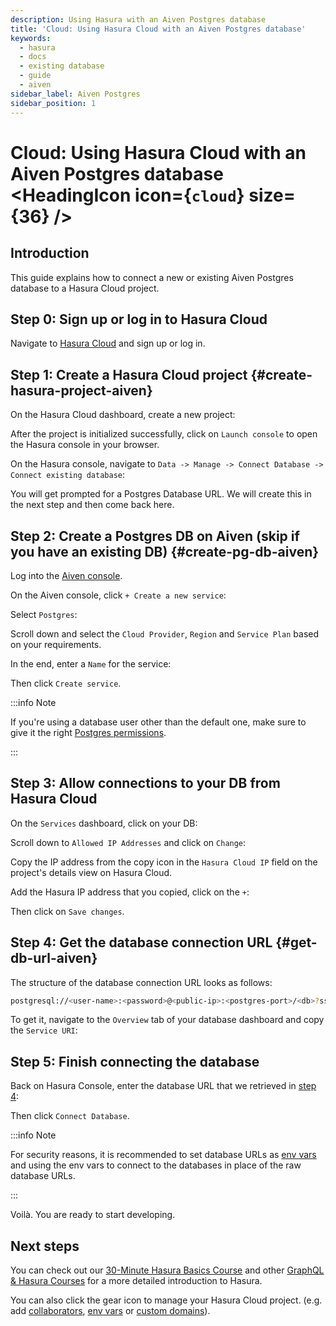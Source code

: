 ```yaml
---
description: Using Hasura with an Aiven Postgres database
title: 'Cloud: Using Hasura Cloud with an Aiven Postgres database'
keywords:
  - hasura
  - docs
  - existing database
  - guide
  - aiven
sidebar_label: Aiven Postgres
sidebar_position: 1
---
```



# Cloud: Using Hasura Cloud with an Aiven Postgres database <HeadingIcon icon={`cloud`} size={36} />

## Introduction

This guide explains how to connect a new or existing Aiven Postgres database to a Hasura Cloud project.

## Step 0: Sign up or log in to Hasura Cloud

Navigate to [Hasura Cloud](https://cloud.hasura.io/signup/?pg=docs&plcmt=body&cta=navigate-to-hasura-cloud&tech=default)
and sign up or log in.

## Step 1: Create a Hasura Cloud project {#create-hasura-project-aiven}

On the Hasura Cloud dashboard, create a new project:

<Thumbnail
  src='/img/graphql/cloud/cloud-dbs/create-hasura-cloud-project.png'
  alt='Create Hasura Cloud project'
  width='1000px'
/>

After the project is initialized successfully, click on `Launch console` to open the Hasura console in your browser.

On the Hasura console, navigate to `Data -> Manage -> Connect Database -> Connect existing database`:

You will get prompted for a Postgres Database URL. We will create this in the next step and then come back here.

<Thumbnail src='/img/graphql/cloud/cloud-dbs/existing-db-setup.png' alt='Hasura Cloud database setup' width='700px' />

## Step 2: Create a Postgres DB on Aiven (skip if you have an existing DB) {#create-pg-db-aiven}

Log into the [Aiven console](https://console.aiven.io/login).

On the Aiven console, click `+ Create a new service`:

<Thumbnail
  src='/img/graphql/cloud/cloud-dbs/aiven/create-new-service.png'
  alt='Create a new service on Aiven'
  width='1000px'
/>

Select `Postgres`:

<Thumbnail src='/img/graphql/cloud/cloud-dbs/aiven/select-postgres.png' alt='Select Postgres on Aiven' width='1000px' />

Scroll down and select the `Cloud Provider`, `Region` and `Service Plan` based on your requirements.

In the end, enter a `Name` for the service:

<Thumbnail src='/img/graphql/cloud/cloud-dbs/aiven/create-service.png' alt='Create a service on Aiven' width='1000px' />

Then click `Create service`.

:::info Note

If you're using a database user other than the default one, make sure to give it the right
[Postgres permissions](/deployment/postgres-requirements.mdx#managed-pg-permissions).

:::

## Step 3: Allow connections to your DB from Hasura Cloud

On the `Services` dashboard, click on your DB:

<Thumbnail src='/img/graphql/cloud/cloud-dbs/aiven/select-db.png' alt='Select DB on Aiven' width='1000px' />

Scroll down to `Allowed IP Addresses` and click on `Change`:

<Thumbnail
  src='/img/graphql/cloud/cloud-dbs/aiven/change-allowed-ip-addresses.png'
  alt='Change allowed IP addresses on Aiven'
  width='1000px'
/>

Copy the IP address from the copy icon in the `Hasura Cloud IP` field on the project's details view on Hasura Cloud.

<Thumbnail src='/img/graphql/cloud/projects/hasura-cloud-ip.png' alt='Hasura Cloud IP field' width='1000px' />

Add the Hasura IP address that you copied, click on the `+`:

<Thumbnail src='/img/graphql/cloud/cloud-dbs/aiven/add-hasura-ip.png' alt='Add the Hasura IP on Aiven' width='1000px' />

Then click on `Save changes`.

## Step 4: Get the database connection URL {#get-db-url-aiven}

The structure of the database connection URL looks as follows:

```bash
postgresql://<user-name>:<password>@<public-ip>:<postgres-port>/<db>?sslmode=require
```

To get it, navigate to the `Overview` tab of your database dashboard and copy the `Service URI`:

<Thumbnail
  src='/img/graphql/cloud/cloud-dbs/aiven/copy-service-uri.png'
  alt='Copy the service URI on Aiven'
  width='1000px'
/>

## Step 5: Finish connecting the database

Back on Hasura Console, enter the database URL that we retrieved in [step 4](#get-db-url-aiven):

<Thumbnail src='/img/graphql/cloud/cloud-dbs/aiven/Aiven-complete.png' alt='Database setup' width='600px' />

Then click `Connect Database`.

:::info Note

For security reasons, it is recommended to set database URLs as [env vars](/projects/env-vars.mdx) and using the env
vars to connect to the databases in place of the raw database URLs.

:::

Voilà. You are ready to start developing.

<Thumbnail src='/img/graphql/cloud/cloud-dbs/hasura-console.png' alt='Hasura console' width='1100px' />

## Next steps

You can check out our [30-Minute Hasura Basics Course](https://hasura.io/learn/graphql/hasura/introduction/) and other
[GraphQL & Hasura Courses](https://hasura.io/learn/) for a more detailed introduction to Hasura.

You can also click the gear icon to manage your Hasura Cloud project. (e.g. add
[collaborators](/projects/collaborators.mdx), [env vars](/projects/env-vars.mdx) or
[custom domains](/projects/domains.mdx)).

<Thumbnail src='/img/graphql/cloud/getting-started/project-manage.png' alt='Project actions' width='860px' />
